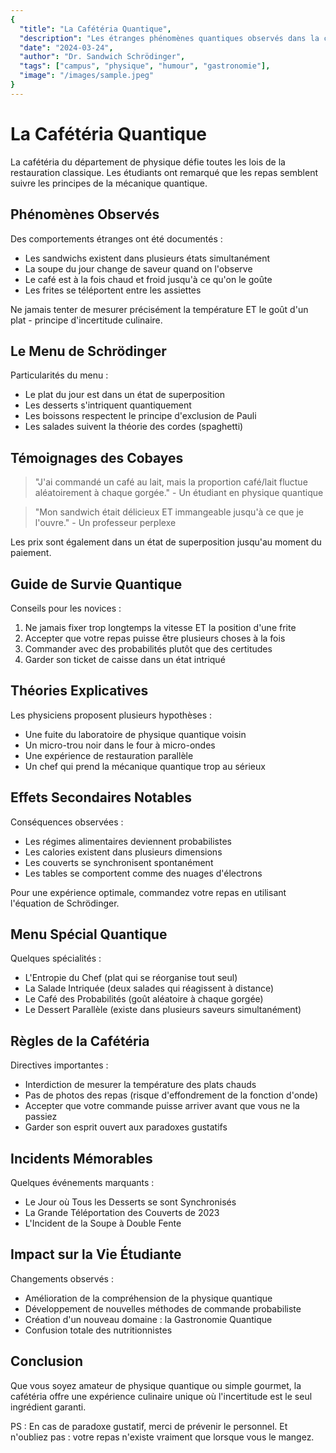 ```yaml
---
{
  "title": "La Cafétéria Quantique",
  "description": "Les étranges phénomènes quantiques observés dans la cafétéria du campus",
  "date": "2024-03-24",
  "author": "Dr. Sandwich Schrödinger",
  "tags": ["campus", "physique", "humour", "gastronomie"],
  "image": "/images/sample.jpeg"
}
---
```


# La Cafétéria Quantique

La cafétéria du département de physique défie toutes les lois de la restauration classique. Les étudiants ont remarqué que les repas semblent suivre les principes de la mécanique quantique.

## Phénomènes Observés

Des comportements étranges ont été documentés :
- Les sandwichs existent dans plusieurs états simultanément
- La soupe du jour change de saveur quand on l'observe
- Le café est à la fois chaud et froid jusqu'à ce qu'on le goûte
- Les frites se téléportent entre les assiettes

<Callout type="warning">
  Ne jamais tenter de mesurer précisément la température ET le goût d'un plat - principe d'incertitude culinaire.
</Callout>

## Le Menu de Schrödinger

Particularités du menu :
- Le plat du jour est dans un état de superposition
- Les desserts s'intriquent quantiquement
- Les boissons respectent le principe d'exclusion de Pauli
- Les salades suivent la théorie des cordes (spaghetti)

## Témoignages des Cobayes

> "J'ai commandé un café au lait, mais la proportion café/lait fluctue aléatoirement à chaque gorgée." - Un étudiant en physique quantique

> "Mon sandwich était délicieux ET immangeable jusqu'à ce que je l'ouvre." - Un professeur perplexe

<Callout type="info">
  Les prix sont également dans un état de superposition jusqu'au moment du paiement.
</Callout>

## Guide de Survie Quantique

Conseils pour les novices :
1. Ne jamais fixer trop longtemps la vitesse ET la position d'une frite
2. Accepter que votre repas puisse être plusieurs choses à la fois
3. Commander avec des probabilités plutôt que des certitudes
4. Garder son ticket de caisse dans un état intriqué

## Théories Explicatives

Les physiciens proposent plusieurs hypothèses :
- Une fuite du laboratoire de physique quantique voisin
- Un micro-trou noir dans le four à micro-ondes
- Une expérience de restauration parallèle
- Un chef qui prend la mécanique quantique trop au sérieux

## Effets Secondaires Notables

Conséquences observées :
- Les régimes alimentaires deviennent probabilistes
- Les calories existent dans plusieurs dimensions
- Les couverts se synchronisent spontanément
- Les tables se comportent comme des nuages d'électrons

<Callout type="tip">
  Pour une expérience optimale, commandez votre repas en utilisant l'équation de Schrödinger.
</Callout>

## Menu Spécial Quantique

Quelques spécialités :
- L'Entropie du Chef (plat qui se réorganise tout seul)
- La Salade Intriquée (deux salades qui réagissent à distance)
- Le Café des Probabilités (goût aléatoire à chaque gorgée)
- Le Dessert Parallèle (existe dans plusieurs saveurs simultanément)

## Règles de la Cafétéria

Directives importantes :
- Interdiction de mesurer la température des plats chauds
- Pas de photos des repas (risque d'effondrement de la fonction d'onde)
- Accepter que votre commande puisse arriver avant que vous ne la passiez
- Garder son esprit ouvert aux paradoxes gustatifs

## Incidents Mémorables

Quelques événements marquants :
- Le Jour où Tous les Desserts se sont Synchronisés
- La Grande Téléportation des Couverts de 2023
- L'Incident de la Soupe à Double Fente

## Impact sur la Vie Étudiante

Changements observés :
- Amélioration de la compréhension de la physique quantique
- Développement de nouvelles méthodes de commande probabiliste
- Création d'un nouveau domaine : la Gastronomie Quantique
- Confusion totale des nutritionnistes

## Conclusion

Que vous soyez amateur de physique quantique ou simple gourmet, la cafétéria offre une expérience culinaire unique où l'incertitude est le seul ingrédient garanti.

<Callout type="warning">
  PS : En cas de paradoxe gustatif, merci de prévenir le personnel. Et n'oubliez pas : votre repas n'existe vraiment que lorsque vous le mangez.
</Callout> 